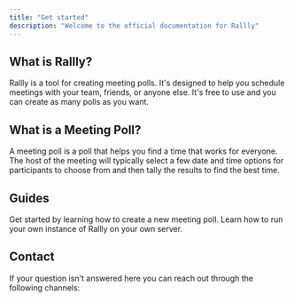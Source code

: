 ```yaml
---
title: "Get started"
description: "Welcome to the official documentation for Rallly"
---
```


## What is Rallly?

Rallly is a tool for creating meeting polls. It's designed to help you
schedule meetings with your team, friends, or anyone else. It's free to use and
you can create as many polls as you want.

## What is a Meeting Poll?

A meeting poll is a poll that helps you find a time that works for everyone. The host
of the meeting will typically select a few date and time options for participants to choose
from and then tally the results to find the best time.

## Guides

<CardGroup cols={2}>
  <Card title="Quick start" icon="note" href="/administrator/creating-a-poll">
    Get started by learning how to create a new meeting poll.
  </Card>
  <Card title="Self-Hosting" icon="server" href="/">
    Learn how to run your own instance of Rallly on your own server.
  </Card>
</CardGroup>

## Contact

If your question isn't answered here you can reach out through the following
channels:

<CardGroup cols={3}>

<Card title="Email" icon="envelope" href="mailto:support@rallly.co" />
<Card title="Discord" icon="discord" href="https://discord.gg/uzg4ZcHbuM" />
<Card
  title="Support chat"
  icon="comments"
  href="https://go.crisp.chat/chat/embed/?website%5Fid=19d601db-af05-4f24-8342-8dd4449aedb8"
/>

</CardGroup>
